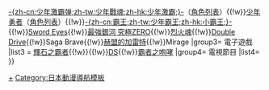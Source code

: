 {{Navbox
|name= Battle Spirits
|title= [[Battle Spirits]]
|group1= 卡牌遊戲
|list1 = [[Battle Spirits]]（[[Battle Spirits 卡牌效果|卡牌效果]]）
|group2= 動漫作品
|list2 = [[Battle Spirits 少年突破馬神|少年突破馬神]]（[[Battle Spirits 少年突破馬神角色列表|角色列表]]）{{!w}}[[Battle Spirits 少年激霸彈|-{zh-cn:少年激霸弹;zh-tw:少年戰魂;zh-hk:少年激霸;}-]]（[[Battle Spirits 少年激霸彈角色列表|角色列表]]）{{!w}}[[Battle Spirits Brave|少年勇者]]（[[Battle Spirits Brave角色列表|角色列表]]）{{!w}}[[Battle Spirits 霸王|-{zh-cn:霸王;zh-tw:少年霸王;zh-hk:小霸王;}-]]{{!w}}[[Battle Spirits Sword Eyes|Sword Eyes]]{{!w}}[[最強銀河 究極ZERO Battle Spirits|最強銀河 究極ZERO]]{{!w}}[[:zh:戰鬥之魂 Burning Soul|烈火魂]]{{!w}}[[Battle Spirits Double Drive|Double Drive]]{{!w}}Saga Brave{{!w}}[[Battle Spirits 赫盟的加雷特|赫盟的加雷特]]{{!w}}Mirage
|group3= 電子遊戲
|list3 = [[Battle Spirits 輝石之霸者|輝石之霸者]]{{!w}}{{tsl|ja|バトルスピリッツ ヒーローズ ソウル|Battle Spirits 英雄魂|英雄魂}}{{!w}}[[Battle Spirits DS|DS]]{{!w}}[[Battle Spirits 霸者之咆哮|霸者之咆哮]]
|group4= 電視節目
|list4= {{tsl|ja|アタックしますけど何か?|我要Attack囉 怎麼了嗎？}}
}}
<noinclude>
[[Category:Battle Spirits|+]]
[[Category:日本動漫導航模板]]
</noinclude>